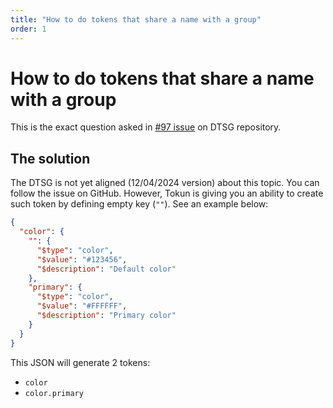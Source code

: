 ```yaml
---
title: "How to do tokens that share a name with a group"
order: 1
---
```


# How to do tokens that share a name with a group

This is the exact question asked in [#97 issue](https://github.com/design-tokens/community-group/issues/97) on DTSG repository.

## The solution

The DTSG is not yet aligned (12/04/2024 version) about this topic. You can follow the issue on GitHub.
However, Tokun is giving you an ability to create such token by defining empty key (`""`). See an example below:

```json
{
  "color": {
    "": {
      "$type": "color",
      "$value": "#123456",
      "$description": "Default color"
    },
    "primary": {
      "$type": "color",
      "$value": "#FFFFFF",
      "$description": "Primary color"
    }
  }
}
```

This JSON will generate 2 tokens:

- `color`
- `color.primary`
